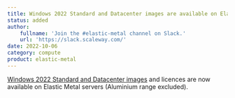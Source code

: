 ```yaml
---
title: Windows 2022 Standard and Datacenter images are available on Elastic Metal
status: added
author:
    fullname: 'Join the #elastic-metal channel on Slack.'
    url: 'https://slack.scaleway.com/'
date: 2022-10-06
category: compute
product: elastic-metal
---
```


[Windows 2022 Standard and Datacenter images](/compute/elastic-metal/how-to/connect-to-server/#how-to-connect-to-a-windows-server-using-remote-access) and licences are now available on Elastic Metal servers (Aluminium range excluded).
